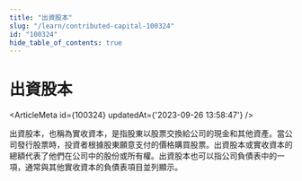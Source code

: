 ```yaml
---
title: "出資股本"
slug: "/learn/contributed-capital-100324"
id: "100324"
hide_table_of_contents: true
---
```



# 出資股本

<ArticleMeta id={100324} updatedAt={'2023-09-26 13:58:47'} />
<div className='border-solid border-b border-t-0 my-4 border-[var(--ifm-color-gray-300)]' />

出資股本，也稱為實收資本，是指股東以股票交換給公司的現金和其他資產。當公司發行股票時，投資者根據股東願意支付的價格購買股票。出資股本或實收資本的總額代表了他們在公司中的股份或所有權。出資股本也可以指公司負債表中的一項，通常與其他實收資本的負債表項目並列顯示。
